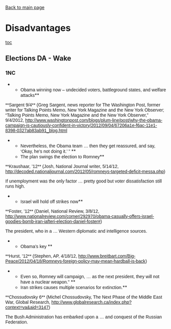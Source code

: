 [[2012-2013 - Bishop Guertin (NH) - Steven Canova & Luke Van Seters|Back to main page]]
=Disadvantages= 
[[toc]]
==Elections DA - Wake== 
===1NC=== 

**<span style="font-family: Arial,Helvetica,sans-serif;">Obama winning now – undecided voters, battleground states, and welfare attacks</span>**
<span style="font-family: Arial,Helvetica,sans-serif;">**Sargent 9/4** (Greg Sargent, news reporter for The Washington Post, former writer for Talking Points Memo, New York Magazine and the New York Observer; “Talking Points Memo, New York Magazine and the New York Observer,” 9/4/2012, http://www.washingtonpost.com/blogs/plum-line/post/why-the-obama-campaign-is-cautiously-confident-in-victory/2012/09/04/67206a1e-f6ac-11e1-8398-0327ab83ab91_blog.html</span>

**<span style="font-family: Arial,Helvetica,sans-serif;">Nevertheless, the Obama team … then they get reassured, and say, ‘Okay, he’s not doing it.’ ” </span>**
**<span style="font-family: Arial,Helvetica,sans-serif;">The plan swings the election to Romney</span>**
<span style="font-family: Arial,Helvetica,sans-serif;">**Kraushaar, ’12** (Josh, National Journal writer, 5/14/12, [[http://decoded.nationaljournal.com/2012/05/romneys-targeted-deficit-messa.php]])</span>

<span style="font-family: Arial,Helvetica,sans-serif;">If unemployment was the only factor … pretty good but voter dissatisfaction still runs high.</span>

**<span style="font-family: Arial,Helvetica,sans-serif;">Israel will hold off strikes now</span>**
<span style="font-family: Arial,Helvetica,sans-serif;">**Foster, ’12** (Daniel, National Review, 3/8/12, [[http://www.nationalreview.com/corner/292970/obama-casually-offers-israel-goodies-bomb-iran-iafteri-election-daniel-foster|http://www.nationalreview.com/corner/292970/obama-casually-offers-israel-goodies-bomb-iran-iafteri-election-daniel-foster#]])</span>

<span style="font-family: Arial,Helvetica,sans-serif;">The president, who in a … Western diplomatic and intelligence sources. </span>

**<span style="font-family: Arial,Helvetica,sans-serif;">Obama’s key </span>**
<span style="font-family: Arial,Helvetica,sans-serif;">**Hurst, ’12** (Stephen, AP, 4/18/12, [[http://www.breitbart.com/Big-Peace/2012/04/18/Romneys-foreign-policy-may-mean-hardball-is-back]])</span>

**<span style="font-family: Arial,Helvetica,sans-serif;">Even so, Romney will campaign, … as the next president, they will not have a nuclear weapon." </span>**
**<span style="font-family: Arial,Helvetica,sans-serif;">Iran strikes causes multiple scenarios for extinction.</span>**
<span style="font-family: Arial,Helvetica,sans-serif;">**Chossudovsky 6** (Michel Chossudovsky, The Next Phase of the Middle East War, Global Research, [[http://www.globalresearch.ca/index.php?context=va&aid=3147]])</span>

<span style="font-family: Arial,Helvetica,sans-serif;">The Bush Administration has embarked upon a … and conquest of the Russian Federation.</span>